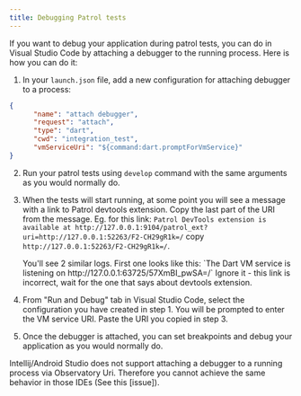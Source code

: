```yaml
---
title: Debugging Patrol tests
---
```


If you want to debug your application during patrol tests, 
you can do in Visual Studio Code by attaching a debugger to the running process. 
Here is how you can do it:

1. In your `launch.json` file, add a new configuration for attaching debugger to a process:

```json
{
      "name": "attach debugger",
      "request": "attach",
      "type": "dart",
      "cwd": "integration_test",
      "vmServiceUri": "${command:dart.promptForVmService}"
}
```

2. Run your patrol tests using `develop` command with the same arguments as you would normally do.

3. When the tests will start running, at some point you will see a message with a link to Patrol devtools extension.
   Copy the last part of the URI from the message.
   Eg. for this link:
   `Patrol DevTools extension is available at http://127.0.0.1:9104/patrol_ext?uri=http://127.0.0.1:52263/F2-CH29gR1k=/`
   copy `http://127.0.0.1:52263/F2-CH29gR1k=/`.

   <Warning>
   You'll see 2 similar logs. First one looks like this:
   `The Dart VM service is listening on http://127.0.0.1:63725/57XmBI_pwSA=/`
   Ignore it - this link is incorrect, wait for the one that says about devtools extension.
   </Warning>

4. From "Run and Debug" tab in Visual Studio Code, select the configuration you have created in step 1.
   You will be prompted to enter the VM service URI. Paste the URI you copied in step 3.

5. Once the debugger is attached, you can set breakpoints and debug your application as you would normally do.

<Info>
     Intellij/Android Studio does not support attaching a debugger to a running process via Observatory Uri.
     Therefore you cannot achieve the same behavior in those IDEs (See this [issue]).
</Info>

[issue]: https://github.com/flutter/flutter-intellij/issues/2250
